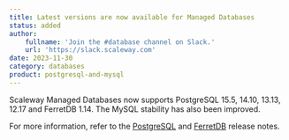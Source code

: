 ```yaml
---
title: Latest versions are now available for Managed Databases
status: added
author:
    fullname: 'Join the #database channel on Slack.'
    url: 'https://slack.scaleway.com'
date: 2023-11-30
category: databases
product: postgresql-and-mysql
---
```


Scaleway Managed Databases now supports PostgreSQL 15.5, 14.10, 13.13, 12.17 and FerretDB 1.14. The MySQL stability has also been improved.

For more information, refer to the [PostgreSQL](https://www.postgresql.org/about/news/postgresql-161-155-1410-1313-1217-and-1122-released-2749/) and [FerretDB](https://blog.ferretdb.io/ferretdb-releases-v1140/) release notes.

